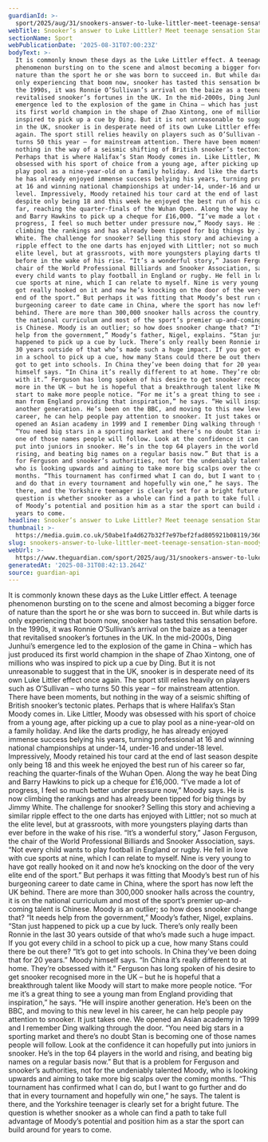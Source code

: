 ```yaml
---
guardianId: >-
  sport/2025/aug/31/snookers-answer-to-luke-littler-meet-teenage-sensation-stan-moody
webTitle: Snooker’s answer to Luke Littler? Meet teenage sensation Stan Moody
sectionName: Sport
webPublicationDate: '2025-08-31T07:00:23Z'
bodyText: >-
  It is commonly known these days as the Luke Littler effect. A teenage
  phenomenon bursting on to the scene and almost becoming a bigger force of
  nature than the sport he or she was born to succeed in. But while darts is
  only experiencing that boom now, snooker has tasted this sensation before. In
  the 1990s, it was Ronnie O’Sullivan’s arrival on the baize as a teenager that
  revitalised snooker’s fortunes in the UK. In the mid-2000s, Ding Junhui’s
  emergence led to the explosion of the game in China – which has just produced
  its first world champion in the shape of Zhao Xintong, one of millions who was
  inspired to pick up a cue by Ding. But it is not unreasonable to suggest that
  in the UK, snooker is in desperate need of its own Luke Littler effect once
  again. The sport still relies heavily on players such as O’Sullivan – who
  turns 50 this year – for mainstream attention. There have been moments, but
  nothing in the way of a seismic shifting of British snooker’s tectonic plates.
  Perhaps that is where Halifax’s Stan Moody comes in. Like Littler, Moody was
  obsessed with his sport of choice from a young age, after picking up a cue to
  play pool as a nine-year-old on a family holiday. And like the darts prodigy,
  he has already enjoyed immense success belying his years, turning professional
  at 16 and winning national championships at under-14, under-16 and under-18
  level. Impressively, Moody retained his tour card at the end of last season
  despite only being 18 and this week he enjoyed the best run of his career so
  far, reaching the quarter-finals of the Wuhan Open. Along the way he beat Ding
  and Barry Hawkins to pick up a cheque for £16,000. “I’ve made a lot of
  progress, I feel so much better under pressure now,” Moody says. He is now
  climbing the rankings and has already been tipped for big things by Jimmy
  White. The challenge for snooker? Selling this story and achieving a similar
  ripple effect to the one darts has enjoyed with Littler; not so much at the
  elite level, but at grassroots, with more youngsters playing darts than ever
  before in the wake of his rise. “It’s a wonderful story,” Jason Ferguson, the
  chair of the World Professional Billiards and Snooker Association, says. “Not
  every child wants to play football in England or rugby. He fell in love with
  cue sports at nine, which I can relate to myself. Nine is very young to have
  got really hooked on it and now he’s knocking on the door of the very elite
  end of the sport.” But perhaps it was fitting that Moody’s best run of his
  burgeoning career to date came in China, where the sport has now left the UK
  behind. There are more than 300,000 snooker halls across the country, it is on
  the national curriculum and most of the sport’s premier up-and-coming talent
  is Chinese. Moody is an outlier; so how does snooker change that? “It needs
  help from the government,” Moody’s father, Nigel, explains. “Stan just
  happened to pick up a cue by luck. There’s only really been Ronnie in the last
  30 years outside of that who’s made such a huge impact. If you got every child
  in a school to pick up a cue, how many Stans could there be out there? “It’s
  got to get into schools. In China they’ve been doing that for 20 years.” Moody
  himself says. “In China it’s really different to at home. They’re obsessed
  with it.” Ferguson has long spoken of his desire to get snooker recognised
  more in the UK – but he is hopeful that a breakthrough talent like Moody will
  start to make more people notice. “For me it’s a great thing to see a young
  man from England providing that inspiration,” he says. “He will inspire
  another generation. He’s been on the BBC, and moving to this new level in his
  career, he can help people pay attention to snooker. It just takes one. We
  opened an Asian academy in 1999 and I remember Ding walking through the door.
  “You need big stars in a sporting market and there’s no doubt Stan is becoming
  one of those names people will follow. Look at the confidence it can hopefully
  put into juniors in snooker. He’s in the top 64 players in the world and
  rising, and beating big names on a regular basis now.” But that is a problem
  for Ferguson and snooker’s authorities, not for the undeniably talented Moody,
  who is looking upwards and aiming to take more big scalps over the coming
  months. “This tournament has confirmed what I can do, but I want to go further
  and do that in every tournament and hopefully win one,” he says. The talent is
  there, and the Yorkshire teenager is clearly set for a bright future. The
  question is whether snooker as a whole can find a path to take full advantage
  of Moody’s potential and position him as a star the sport can build around for
  years to come.
headline: Snooker’s answer to Luke Littler? Meet teenage sensation Stan Moody
thumbnail: >-
  https://media.guim.co.uk/50abe1fa4d627b32f7e97bef2fad805921b08119/366_0_3273_2618/500.jpg
slug: snookers-answer-to-luke-littler-meet-teenage-sensation-stan-moody
webUrl: >-
  https://www.theguardian.com/sport/2025/aug/31/snookers-answer-to-luke-littler-meet-teenage-sensation-stan-moody
generatedAt: '2025-08-31T08:42:13.264Z'
source: guardian-api
---
```

It is commonly known these days as the Luke Littler effect. A teenage phenomenon bursting on to the scene and almost becoming a bigger force of nature than the sport he or she was born to succeed in. But while darts is only experiencing that boom now, snooker has tasted this sensation before. In the 1990s, it was Ronnie O’Sullivan’s arrival on the baize as a teenager that revitalised snooker’s fortunes in the UK. In the mid-2000s, Ding Junhui’s emergence led to the explosion of the game in China – which has just produced its first world champion in the shape of Zhao Xintong, one of millions who was inspired to pick up a cue by Ding. But it is not unreasonable to suggest that in the UK, snooker is in desperate need of its own Luke Littler effect once again. The sport still relies heavily on players such as O’Sullivan – who turns 50 this year – for mainstream attention. There have been moments, but nothing in the way of a seismic shifting of British snooker’s tectonic plates. Perhaps that is where Halifax’s Stan Moody comes in. Like Littler, Moody was obsessed with his sport of choice from a young age, after picking up a cue to play pool as a nine-year-old on a family holiday. And like the darts prodigy, he has already enjoyed immense success belying his years, turning professional at 16 and winning national championships at under-14, under-16 and under-18 level. Impressively, Moody retained his tour card at the end of last season despite only being 18 and this week he enjoyed the best run of his career so far, reaching the quarter-finals of the Wuhan Open. Along the way he beat Ding and Barry Hawkins to pick up a cheque for £16,000. “I’ve made a lot of progress, I feel so much better under pressure now,” Moody says. He is now climbing the rankings and has already been tipped for big things by Jimmy White. The challenge for snooker? Selling this story and achieving a similar ripple effect to the one darts has enjoyed with Littler; not so much at the elite level, but at grassroots, with more youngsters playing darts than ever before in the wake of his rise. “It’s a wonderful story,” Jason Ferguson, the chair of the World Professional Billiards and Snooker Association, says. “Not every child wants to play football in England or rugby. He fell in love with cue sports at nine, which I can relate to myself. Nine is very young to have got really hooked on it and now he’s knocking on the door of the very elite end of the sport.” But perhaps it was fitting that Moody’s best run of his burgeoning career to date came in China, where the sport has now left the UK behind. There are more than 300,000 snooker halls across the country, it is on the national curriculum and most of the sport’s premier up-and-coming talent is Chinese. Moody is an outlier; so how does snooker change that? “It needs help from the government,” Moody’s father, Nigel, explains. “Stan just happened to pick up a cue by luck. There’s only really been Ronnie in the last 30 years outside of that who’s made such a huge impact. If you got every child in a school to pick up a cue, how many Stans could there be out there? “It’s got to get into schools. In China they’ve been doing that for 20 years.” Moody himself says. “In China it’s really different to at home. They’re obsessed with it.” Ferguson has long spoken of his desire to get snooker recognised more in the UK – but he is hopeful that a breakthrough talent like Moody will start to make more people notice. “For me it’s a great thing to see a young man from England providing that inspiration,” he says. “He will inspire another generation. He’s been on the BBC, and moving to this new level in his career, he can help people pay attention to snooker. It just takes one. We opened an Asian academy in 1999 and I remember Ding walking through the door. “You need big stars in a sporting market and there’s no doubt Stan is becoming one of those names people will follow. Look at the confidence it can hopefully put into juniors in snooker. He’s in the top 64 players in the world and rising, and beating big names on a regular basis now.” But that is a problem for Ferguson and snooker’s authorities, not for the undeniably talented Moody, who is looking upwards and aiming to take more big scalps over the coming months. “This tournament has confirmed what I can do, but I want to go further and do that in every tournament and hopefully win one,” he says. The talent is there, and the Yorkshire teenager is clearly set for a bright future. The question is whether snooker as a whole can find a path to take full advantage of Moody’s potential and position him as a star the sport can build around for years to come.

